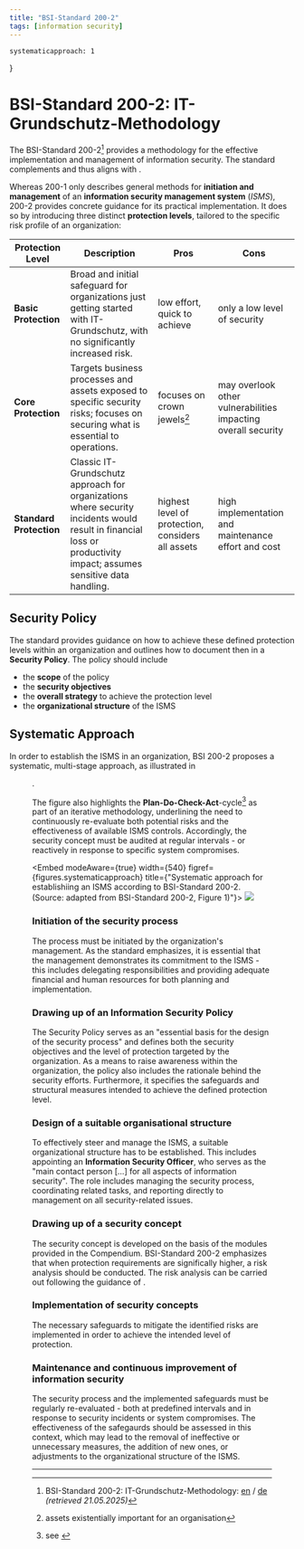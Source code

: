 ```yaml
---
title: "BSI-Standard 200-2"
tags: [information security]
---
```




    systematicapproach: 1
}


# BSI-Standard 200-2: IT-Grundschutz-Methodology

The BSI-Standard 200-2[^sources] provides a methodology for the effective implementation and management of information security.
The standard complements <Wiki name="BSI-Standard 200-1" url="csec.bsi-200-1" /> and thus aligns with <Wiki name="ISO/IEC 27001" url="csec.isoiec27001" />.

Whereas 200-1 only describes general methods for **initiation and management** of an **information security management system** (_ISMS_), 200-2 provides concrete guidance for its practical implementation.
It does so by introducing three distinct **protection levels**, tailored to the specific risk profile of an organization:

| Protection Level     | Description                                                                                                                                                                           | Pros                                             | Cons                                                                                 |
|----------------------|---------------------------------------------------------------------------------------------------------------------------------------------------------------------------------------|--------------------------------------------------|--------------------------------------------------------------------------------------|
| **Basic Protection** | Broad and initial safeguard for organizations just getting started with IT-Grundschutz, with no significantly increased risk.                                                        | low effort, quick to achieve                     | only a low level of security                                                        |
| **Core Protection**  | Targets business processes and assets exposed to specific security risks; focuses on securing what is essential to operations.                                                       | focuses on crown jewels[^crown]                         | may overlook other vulnerabilities impacting overall security                        |
| **Standard Protection** | Classic IT-Grundschutz approach for organizations where security incidents would result in financial loss or productivity impact; assumes sensitive data handling.              | highest level of protection, considers all assets | high implementation and maintenance effort and cost                                 |



## Security Policy
The standard provides guidance on how to achieve these defined protection levels within an organization and outlines how to document then in a **Security Policy**. The policy should include

 - the **scope** of the policy
 - the **security objectives**
 - the **overall strategy** to achieve the protection level
 - the **organizational structure** of the ISMS

## Systematic Approach

In order to establish the ISMS in an organization, BSI 200-2 proposes a systematic, multi-stage approach, as illustrated in <Figure idx={figures.systematicapproach} />.

The figure also highlights the **Plan-Do-Check-Act**-cycle[^pcda] as part of an iterative methodology, underlining the need to continuously re-evaluate both potential risks and the effectiveness of available ISMS controls.
Accordingly, the security concept must be audited at regular intervals - or reactively in response to specific system compromises.

<Embed
    modeAware={true}
    width={540}
    figref={figures.systematicapproach}
    title={"Systematic approach for establishiing an ISMS according to BSI-Standard 200-2. (Source: adapted from BSI-Standard 200-2, Figure 1)"}>
    <img src={systematicapproach}  />
</Embed>

### Initiation of the security process
The process must be initiated by the organization's management.
As the standard emphasizes, it is essential that the management demonstrates its commitment to the ISMS - this includes delegating responsibilities and providing adequate financial and human resources for both planning and implementation.

### Drawing up of an Information Security Policy
The Security Policy serves as an "essential basis for the design of the security process" and defines both the security objectives and the level of protection targeted by the organization.
As a means to raise awareness within the organization, the policy also includes the rationale behind the security efforts. Furthermore, it specifies the safeguards and structural measures intended to achieve the defined protection level.

### Design of a suitable organisational structure
To effectively steer and manage the ISMS, a suitable organizational structure has to be established.
This includes appointing an **Information Security Officer**, who serves as the "main contact person [...] for all aspects of information security".
The role includes managing the security process, coordinating related tasks, and reporting directly to management on all security-related issues.

### Drawing up of a security concept
The security concept is developed on the basis of the modules provided in the <Wiki name="IT-Grundschutz" url="csec.bsigrundschutz" /> Compendium.
BSI-Standard 200-2 emphasizes that when protection requirements are significally higher, a risk analysis should be conducted.
The risk analysis can be carried out following the guidance of <Wiki name="BSI-Standard 200-3" url="csec.bsi-200-3" />.

### Implementation of security concepts
The necessary safeguards to mitigate the identified risks are implemented in order to achieve the intended level of protection.

### Maintenance and continuous improvement of information security
The security process and the implemented safeguards must be regularly re-evaluated - both at predefined intervals and in response to security incidents or system compromises.
The effectiveness of the safegaurds should be assessed in this context, which may lead to the removal of ineffective or unnecessary measures, the addition of new ones, or adjustments to the organizational structure of the ISMS.

---------

[^sources]: BSI-Standard 200-2: IT-Grundschutz-Methodology: [en](https://www.bsi.bund.de/SharedDocs/Downloads/EN/BSI/Grundschutz/International/bsi-standard-2002_en_pdf.html?nn=128640) /
[de](https://www.bsi.bund.de/SharedDocs/Downloads/DE/BSI/Grundschutz/BSI_Standards/standard_200_2.html) *(retrieved 21.05.2025)*
[^crown]:  assets existentially important for an organisation
[^pcda]: see <Wiki name="BSI-Standard 200-1" url="csec.bsi-200-1" />